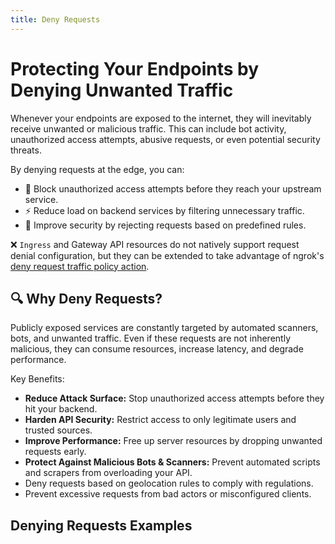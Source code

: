 ```yaml
---
title: Deny Requests
---
```



# Protecting Your Endpoints by Denying Unwanted Traffic

Whenever your endpoints are exposed to the internet, they will inevitably receive unwanted or malicious traffic. This can include bot activity, unauthorized access attempts, abusive requests, or even potential security threats.

By denying requests at the edge, you can:
- 🚫 Block unauthorized access attempts before they reach your upstream service.
- ⚡ Reduce load on backend services by filtering unnecessary traffic.
- 🔐 Improve security by rejecting requests based on predefined rules.

❌ `Ingress` and Gateway API resources do not natively support request denial configuration, but they can be extended to take advantage of ngrok's [deny request traffic policy action](/traffic-policy/actions/deny/).

## 🔍 Why Deny Requests?

Publicly exposed services are constantly targeted by automated scanners, bots, and unwanted traffic. 
Even if these requests are not inherently malicious, they can consume resources, increase latency, and degrade performance.

Key Benefits:
- **Reduce Attack Surface:** Stop unauthorized access attempts before they hit your backend.
- **Harden API Security:** Restrict access to only legitimate users and trusted sources.
- **Improve Performance:** Free up server resources by dropping unwanted requests early.
- **Protect Against Malicious Bots & Scanners:** Prevent automated scripts and scrapers from overloading your API.
- Deny requests based on geolocation rules to comply with regulations.
- Prevent excessive requests from bad actors or misconfigured clients.

## Denying Requests Examples

<!-- prettier-ignore-start -->
<Tabs groupId="kind" queryString="kind">
	<TabItem value="agent-endpoint" label="AgentEndpoint" default>
	</TabItem>
	<TabItem value="cloud-endpoint" label="CloudEndpoint">
  </TabItem>
	<TabItem value="ingress" label="Ingress">
  </TabItem>
	<TabItem value="gateway-api" label="Gateway API">
  </TabItem>
</Tabs>
<!-- prettier-ignore-end -->
